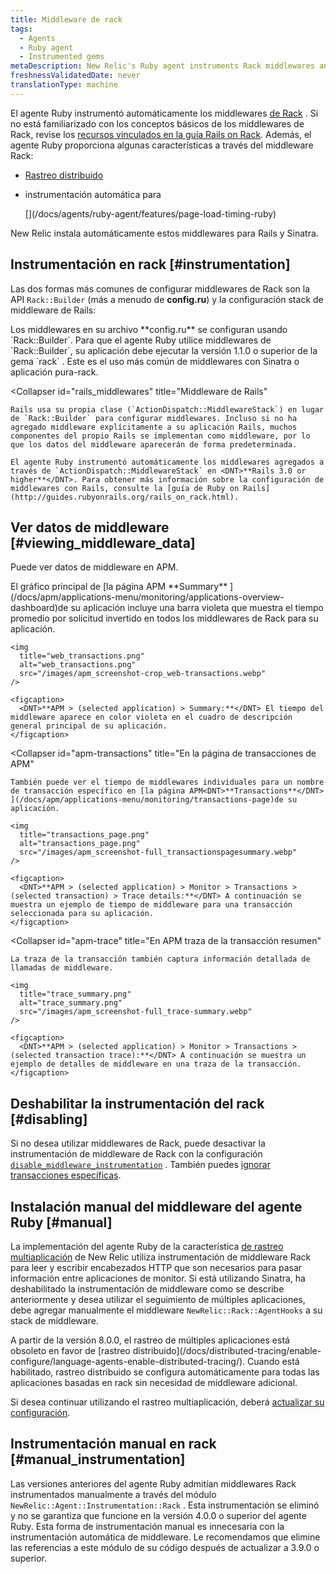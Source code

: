 ```yaml
---
title: Middleware de rack
tags:
  - Agents
  - Ruby agent
  - Instrumented gems
metaDescription: New Relic's Ruby agent instruments Rack middlewares and uses middlewares for functions like cross application tracing and browser auto-instrumentation.
freshnessValidatedDate: never
translationType: machine
---
```


El agente Ruby instrumentó automáticamente los middlewares [de Rack](http://rack.github.io/) . Si no está familiarizado con los conceptos básicos de los middlewares de Rack, revise los [recursos vinculados en la guía Rails on Rack](http://guides.rubyonrails.org/rails_on_rack.html#resources). Además, el agente Ruby proporciona algunas características a través del middleware Rack:

* [Rastreo distribuido](/docs/distributed-tracing/enable-configure/language-agents-enable-distributed-tracing/)

* instrumentación automática para

  <InlinePopover type="browser">
    [](/docs/agents/ruby-agent/features/page-load-timing-ruby)
  </InlinePopover>

New Relic instala automáticamente estos middlewares para Rails y Sinatra.

## Instrumentación en rack [#instrumentation]

Las dos formas más comunes de configurar middlewares de Rack son la API `Rack::Builder` (más a menudo de <DNT>**config.ru**</DNT>) y la configuración stack de middleware de Rails:

<CollapserGroup>
  <Collapser
    id="rack_builder"
    title="Rack::Builder"
  >
    Los middlewares en su archivo <DNT>**config.ru**</DNT> se configuran usando `Rack::Builder`. Para que el agente Ruby utilice middlewares de `Rack::Builder`, su aplicación debe ejecutar la versión 1.1.0 o superior de la gema `rack` . Este es el uso más común de middlewares con Sinatra o aplicación pura-rack.
  </Collapser>

  <Collapser
    id="rails_middlewares"
    title="Middleware de Rails"
  >
    Rails usa su propia clase (`ActionDispatch::MiddlewareStack`) en lugar de `Rack::Builder` para configurar middlewares. Incluso si no ha agregado middleware explícitamente a su aplicación Rails, muchos componentes del propio Rails se implementan como middleware, por lo que los datos del middleware aparecerán de forma predeterminada.

    El agente Ruby instrumentó automáticamente los middlewares agregados a través de `ActionDispatch::MiddlewareStack` en <DNT>**Rails 3.0 or higher**</DNT>. Para obtener más información sobre la configuración de middlewares con Rails, consulte la [guía de Ruby on Rails](http://guides.rubyonrails.org/rails_on_rack.html).
  </Collapser>
</CollapserGroup>

## Ver datos de middleware [#viewing_middleware_data]

Puede ver datos de middleware en APM.

<CollapserGroup>
  <Collapser
    id="apm-overview"
    title="En la página Resumen de APM"
  >
    El gráfico principal de [la página APM <DNT>**Summary**</DNT> ](/docs/apm/applications-menu/monitoring/applications-overview-dashboard)de su aplicación incluye una barra violeta que muestra el tiempo promedio por solicitud invertido en todos los middlewares de Rack para su aplicación.

    <img
      title="web_transactions.png"
      alt="web_transactions.png"
      src="/images/apm_screenshot-crop_web-transactions.webp"
    />

    <figcaption>
      <DNT>**APM > (selected application) > Summary:**</DNT> El tiempo del middleware aparece en color violeta en el cuadro de descripción general principal de su aplicación.
    </figcaption>
  </Collapser>

  <Collapser
    id="apm-transactions"
    title="En la página de transacciones de APM"
  >
    También puede ver el tiempo de middlewares individuales para un nombre de transacción específico en [la página APM<DNT>**Transactions**</DNT> ](/docs/apm/applications-menu/monitoring/transactions-page)de su aplicación.

    <img
      title="transactions_page.png"
      alt="transactions_page.png"
      src="/images/apm_screenshot-full_transactionspagesummary.webp"
    />

    <figcaption>
      <DNT>**APM > (selected application) > Monitor > Transactions > (selected transaction) > Trace details:**</DNT> A continuación se muestra un ejemplo de tiempo de middleware para una transacción seleccionada para su aplicación.
    </figcaption>
  </Collapser>

  <Collapser
    id="apm-trace"
    title="En APM traza de la transacción resumen"
  >
    La traza de la transacción también captura información detallada de llamadas de middleware.

    <img
      title="trace_summary.png"
      alt="trace_summary.png"
      src="/images/apm_screenshot-full_trace-summary.webp"
    />

    <figcaption>
      <DNT>**APM > (selected application) > Monitor > Transactions > (selected transaction trace):**</DNT> A continuación se muestra un ejemplo de detalles de middleware en una traza de la transacción.
    </figcaption>
  </Collapser>
</CollapserGroup>

## Deshabilitar la instrumentación del rack [#disabling]

Si no desea utilizar middlewares de Rack, puede desactivar la instrumentación de middleware de Rack con la configuración [`disable_middleware_instrumentation`](/docs/agents/ruby-agent/installation-configuration/ruby-agent-configuration) . También puedes [ignorar transacciones específicas](/docs/agents/ruby-agent/installation-configuration/ignoring-specific-transactions).

## Instalación manual del middleware del agente Ruby [#manual]

La implementación del agente Ruby de la característica [de rastreo multiaplicación](/docs/apm/traces/cross-application-traces/cross-application-tracing) de New Relic utiliza instrumentación de middleware Rack para leer y escribir encabezados HTTP que son necesarios para pasar información entre aplicaciones de monitor. Si está utilizando Sinatra, ha deshabilitado la instrumentación de middleware como se describe anteriormente y desea utilizar el seguimiento de múltiples aplicaciones, debe agregar manualmente el middleware `NewRelic::Rack::AgentHooks` a su stack de middleware.

<Callout variant="important">
  A partir de la versión 8.0.0, el rastreo de múltiples aplicaciones está obsoleto en favor de [rastreo distribuido](/docs/distributed-tracing/enable-configure/language-agents-enable-distributed-tracing/). Cuando está habilitado, rastreo distribuido se configura automáticamente para todas las aplicaciones basadas en rack sin necesidad de middleware adicional.

  Si desea continuar utilizando el rastreo multiaplicación, deberá [actualizar su configuración](/docs/agents/ruby-agent/features/cross-application-tracing-ruby#configuration).
</Callout>

## Instrumentación manual en rack [#manual_instrumentation]

Las versiones anteriores del agente Ruby admitían middlewares Rack instrumentados manualmente a través del módulo `NewRelic::Agent::Instrumentation::Rack` . Esta instrumentación se eliminó y no se garantiza que funcione en la versión 4.0.0 o superior del agente Ruby. Esta forma de instrumentación manual es innecesaria con la instrumentación automática de middleware. Le recomendamos que elimine las referencias a este módulo de su código después de actualizar a 3.9.0 o superior.
